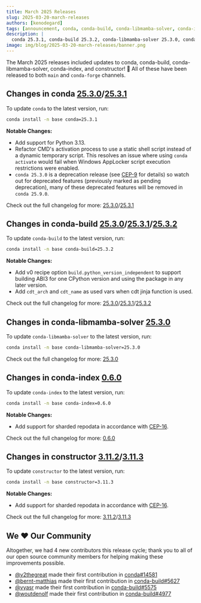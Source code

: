 ```yaml
---
title: March 2025 Releases
slug: 2025-03-20-march-releases
authors: [kenodegard]
tags: [announcement, conda, conda-build, conda-libmamba-solver, conda-index, constructor]
description: |
  conda 25.3.1, conda-build 25.3.2, conda-libmamba-solver 25.3.0, conda-index 0.6.0, and constructor 3.11.3 have been released! 🎉
image: img/blog/2025-03-20-march-releases/banner.png
---
```


The March 2025 releases included updates to conda, conda-build, conda-libmamba-solver, conda-index, and constructor! 🎉 All of these have been released to both `main` and `conda-forge` channels.

<!-- truncate -->

## Changes in conda [25.3.0](https://github.com/conda/conda/releases/tag/25.3.0)/[25.3.1](https://github.com/conda/conda/releases/tag/25.3.1)

To update `conda` to the latest version, run:

```bash
conda install -n base conda=25.3.1
```

**Notable Changes:**
- Add support for Python 3.13.
- Refactor CMD's activation process to use a static shell script instead of a dynamic temporary script. This resolves an issue where using `conda activate` would fail when Windows AppLocker script execution restrictions were enabled.
- `conda 25.3.0` is a deprecation release (see [CEP-9](https://github.com/conda/ceps/blob/main/cep-0009.md) for details) so watch out for deprecated features (previously marked as pending deprecation), many of these deprecated features will be removed in `conda 25.9.0`.

Check out the full changelog for more: [25.3.0](https://github.com/conda/conda/releases/tag/25.3.0)/[25.3.1](https://github.com/conda/conda/releases/tag/25.3.1)

## Changes in conda-build [25.3.0](https://github.com/conda/conda-build/releases/tag/25.3.0)/[25.3.1](https://github.com/conda/conda-build/releases/tag/25.3.1)/[25.3.2](https://github.com/conda/conda-build/releases/tag/25.3.2)

To update `conda-build` to the latest version, run:

```bash
conda install -n base conda-build=25.3.2
```

**Notable Changes:**
- Add v0 recipe option `build.python_version_independent` to support building ABI3 for one CPython version and using the package in any later version.
- Add `cdt_arch` and `cdt_name` as used vars when cdt jinja function is used.

Check out the full changelog for more: [25.3.0](https://github.com/conda/conda-build/releases/tag/25.3.0)/[25.3.1](https://github.com/conda/conda-build/releases/tag/25.3.1)/[25.3.2](https://github.com/conda/conda-build/releases/tag/25.3.2)

## Changes in conda-libmamba-solver [25.3.0](https://github.com/conda/conda-libmamba-solver/releases/tag/25.3.0)

To update `conda-libmamba-solver` to the latest version, run:

```bash
conda install -n base conda-libmamba-solver=25.3.0
```

Check out the full changelog for more: [25.3.0](https://github.com/conda/conda-libmamba-solver/releases/tag/25.3.0)

## Changes in conda-index [0.6.0](https://github.com/conda/conda-index/releases/tag/0.6.0)

To update `conda-index` to the latest version, run:

```bash
conda install -n base conda-index=0.6.0
```

**Notable Changes:**
- Add support for sharded repodata in accordance with [CEP-16](https://github.com/conda/ceps/blob/main/cep-0016.md).

Check out the full changelog for more: [0.6.0](https://github.com/conda/conda-index/releases/tag/0.6.0)

## Changes in constructor [3.11.2](https://github.com/conda/constructor/releases/tag/3.11.2)/[3.11.3](https://github.com/conda/constructor/releases/tag/3.11.3)

To update `constructor` to the latest version, run:

```bash
conda install -n base constructor=3.11.3
```

**Notable Changes:**
- Add support for sharded repodata in accordance with [CEP-16](https://github.com/conda/ceps/blob/main/cep-0016.md).

Check out the full changelog for more: [3.11.2](https://github.com/conda/constructor/releases/tag/3.11.2)/[3.11.3](https://github.com/conda/constructor/releases/tag/3.11.3)

## We ❤️ Our Community

Altogether, we had 4 new contributors this release cycle; thank you to all of our open source community members for helping making these improvements possible.

- [@v2thegreat](https://github.com/v2thegreat) made their first contribution in [conda#14581](https://github.com/conda/conda/pull/14581)
- [@bernt-matthias](https://github.com/bernt-matthias) made their first contribution in [conda-build#5627](https://github.com/conda/conda-build/pull/5627)
- [@vyasr](https://github.com/vyasr) made their first contribution in [conda-build#5575](https://github.com/conda/conda-build/pull/5575)
- [@woutdenolf](https://github.com/woutdenolf) made their first contribution in [conda-build#4977](https://github.com/conda/conda-build/pull/4977)
